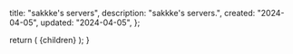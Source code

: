 
  title: "sakkke's servers",
  description: "sakkke's servers.",
  created: "2024-04-05",
  updated: "2024-04-05",
};

  return (
    <MdxLayout
      created={metadata.created}
      title={metadata.title}
      updated={metadata.updated}
    >
      {children}
    </MdxLayout>
  );
}
